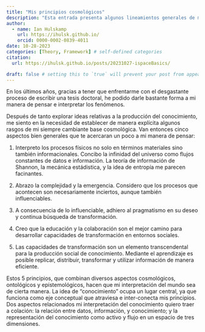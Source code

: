 ```yaml
---
title: "Mis principios cosmológicos"
description: "Esta entrada presenta algunos lineamientos generales de mi manera de pensar y percibir el mundo"
author:
  - name: Ian Hulskamp
    url: https://ihulsk.github.io/
    orcid: 0000-0002-0839-4011
date: 10-28-2023
categories: [Theory, Framework] # self-defined categories
citation: 
  url: https://ihulsk.github.io/posts/20231027-ispaceBasics/ 

draft: false # setting this to `true` will prevent your post from appearing on your listing page until you're ready!
---
```


<!-- Por su complejidad, el análisis de las colaboraciones academia-industria me ha llevado a la necesidad de codificar mi propia cosmovisión. La misma está marcada por todo lo que he vivido a lo largo mi propia experiencia personal, al igual que la de cada individuo. Pero -->
En los últimos años, gracias a tener que enfrentarme con el desgastante proceso de escribir una tesis doctoral, he podido darle bastante forma a mi manera de pensar e interpretar los fenómenos.

Después de tanto explorar ideas relativas a la producción del conocimiento, me siento en la necesidad de establecer de manera explícita algunos rasgos de mi siempre cambiante base cosmológica. Van entonces cinco aspectos bien generales que te acercaran un poco a mi manera de pensar:

1. Interpreto los procesos físicos no solo en términos materiales sino también informacionales. Concibo la infinidad del universo como flujos constantes de datos e información. La teoría de información de Shannon, la mecánica estádistica, y la idea de entropía me parecen facinantes.

2. Abrazo la complejidad y la emergencia. Considero que los procesos que acontecen son necesariamente inciertos, aunque también influenciables.

3. A consecuencia de lo influenciable, adhiero al pragmatismo en su deseo y continua búsqueda de transformación.

4. Creo que la educación y la colaboración son el mejor camino para desarrollar capacidades de transformación en entornos sociales.

5. Las capacidades de transformación son un elemento transcendental para la producción social de conocimiento. Mediante el aprendizaje es posible replicar, distribuir, transformar y utilizar información de manera eficiente.

Estos 5 principios, que combinan diversos aspectos cosmológicos, ontológicos y epistemológicos, hacen que mi interpretación del mundo sea de cierta manera. La idea de "conocimiento" ocupa un lugar central, ya que funciona como eje conceptual que atraviesa e inter-conecta mis principios.
Dos aspectos relacionados mi interpretación del conocimiento quiero traer a colación: la relación entre datos, información, y conocimiento; y la representación del conocimiento como activo y flujo en un espacio de tres dimensiones. 


